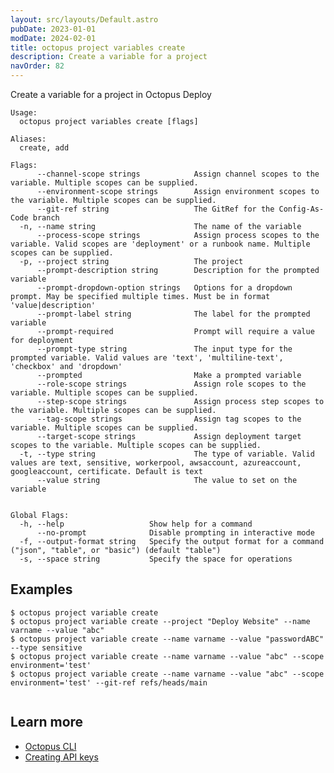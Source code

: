 ```yaml
---
layout: src/layouts/Default.astro
pubDate: 2023-01-01
modDate: 2024-02-01
title: octopus project variables create
description: Create a variable for a project
navOrder: 82
---
```


Create a variable for a project in Octopus Deploy

```
Usage:
  octopus project variables create [flags]

Aliases:
  create, add

Flags:
      --channel-scope strings            Assign channel scopes to the variable. Multiple scopes can be supplied.
      --environment-scope strings        Assign environment scopes to the variable. Multiple scopes can be supplied.
      --git-ref string                   The GitRef for the Config-As-Code branch
  -n, --name string                      The name of the variable
      --process-scope strings            Assign process scopes to the variable. Valid scopes are 'deployment' or a runbook name. Multiple scopes can be supplied.
  -p, --project string                   The project
      --prompt-description string        Description for the prompted variable
      --prompt-dropdown-option strings   Options for a dropdown prompt. May be specified multiple times. Must be in format 'value|description'
      --prompt-label string              The label for the prompted variable
      --prompt-required                  Prompt will require a value for deployment
      --prompt-type string               The input type for the prompted variable. Valid values are 'text', 'multiline-text', 'checkbox' and 'dropdown'
      --prompted                         Make a prompted variable
      --role-scope strings               Assign role scopes to the variable. Multiple scopes can be supplied.
      --step-scope strings               Assign process step scopes to the variable. Multiple scopes can be supplied.
      --tag-scope strings                Assign tag scopes to the variable. Multiple scopes can be supplied.
      --target-scope strings             Assign deployment target scopes to the variable. Multiple scopes can be supplied.
  -t, --type string                      The type of variable. Valid values are text, sensitive, workerpool, awsaccount, azureaccount, googleaccount, certificate. Default is text
      --value string                     The value to set on the variable


Global Flags:
  -h, --help                   Show help for a command
      --no-prompt              Disable prompting in interactive mode
  -f, --output-format string   Specify the output format for a command ("json", "table", or "basic") (default "table")
  -s, --space string           Specify the space for operations

```

## Examples

<SamplesInstance />

```
$ octopus project variable create
$ octopus project variable create --project "Deploy Website" --name varname --value "abc"
$ octopus project variable create --name varname --value "passwordABC" --type sensitive
$ octopus project variable create --name varname --value "abc" --scope environment='test'
$ octopus project variable create --name varname --value "abc" --scope environment='test' --git-ref refs/heads/main


```

## Learn more

- [Octopus CLI](/docs/octopus-rest-api/cli)
- [Creating API keys](/docs/octopus-rest-api/how-to-create-an-api-key)